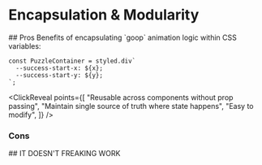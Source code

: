 
# Encapsulation & Modularity

<Row>
<Column>
## Pros
Benefits of encapsulating `goop` animation logic within CSS variables:

```tsx
const PuzzleContainer = styled.div`
  --success-start-x: ${x};
  --success-start-y: ${y};
`;
```

<ClickReveal points={[
  "Reusable across components without prop passing",
  "Maintain single source of truth where state happens",
  "Easy to modify",
]} />
</Column>
<Column>
### Cons

<ClickReveal>
## IT DOESN'T FREAKING WORK
</ClickReveal>
</Column>
</Row>

